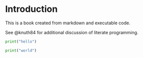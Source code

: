 # Introduction

This is a book created from markdown and executable code.

See @knuth84 for additional discussion of literate programming.

```python
print("hello")
```

```python
print("world")
```